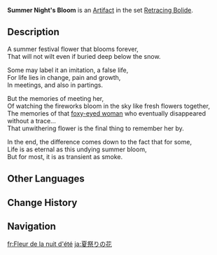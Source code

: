 {{Artifact Infobox
|image = Item Summer Night's Bloom.png
|set   = Retracing Bolide
|piece = Flower of Life
}}
{{Description|A man-made flower in eternal bloom. Who knows if there truly is life in there?}}
'''Summer Night's Bloom''' is an [[Artifact]] in the set [[Retracing Bolide]].

==Description==
A summer festival flower that blooms forever,<br />That will not wilt even if buried deep below the snow.

Some may label it an imitation, a false life,<br />For life lies in change, pain and growth,<br />In meetings, and also in partings.

But the memories of meeting her,<br />Of watching the fireworks bloom in the sky like fresh flowers together,<br />The memories of that [[Kitsune Saiguu|foxy-eyed woman]] who eventually disappeared without a trace...<br />That unwithering flower is the final thing to remember her by.

In the end, the difference comes down to the fact that for some,<br />Life is as eternal as this undying summer bloom,<br />But for most, it is as transient as smoke.

==Other Languages==
{{Other Languages
|en      = Summer Night's Bloom
|zhs     = 夏祭之花
|zhs_rm  = Xiàjì zhī Huā
|zht     = 夏祭之花
|zht_rm  = Xiàjì zhī Huā
|zh_tl   = Flower of the Summer Festival
|ja      = 夏祭りの花
|ja_rm   = Natsumatsuri no Hana
|ja_tl   = Flower of the Summer Festival
|ko      = 여름 축제의 꽃
|ko_rm   = Yeoreum Chukje-ui Kkot
|ko_tl   = Flower of the Summer Festival
|es      = Flor de la Noche de Verano
|es_tl   = Flower of the Summer Night
|fr      = Fleur de la nuit d'été
|fr_tl   = Flower of the Summer Night
|ru      = Цветок равноденствия
|ru_tl   = Flower of Equinox
|th      = Summer Night's Bloom
|vi      = Hoa Lễ Tế Mùa Hè
|vi_tl   = 
|de      = Sommerfestbrosche
|de_tl   = Summer Festival Brooch
|id      = Summer Night's Bloom
|pt      = Flor do Festival de Verão
|pt_tl   = 
|tr      = Yaz Gecesi Çiçeği
|tr_tl   = 
|it      = Fiore delle notti d'estate
|it_tl   = 
}}

==Change History==
{{Change History|1.0}}

==Navigation==
{{Artifact Set Navbox|Retracing Bolide}}

[[fr:Fleur de la nuit d'été]]
[[ja:夏祭りの花]]